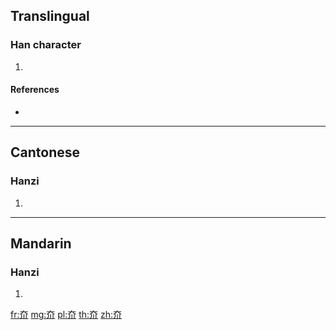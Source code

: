 ==Translingual==

===Han character===
{{Han char|rn=37|rad=大|as=03|sn=6|four=40222|canj=KLLL|ids=⿱大川}}

# {{defn|Han|sort=大03}}

====References====
* {{Han ref|kx=0250.071|hdz=10528.030|uh=593C|ud=22844|bh=C9CB|bd=51659}}

----

==Cantonese==

===Hanzi===
{{yue-hanzi|jyut=[[kong3]], [[kwaang2]], [[kwong3]]|y=kong3, kwaang2, kwong3}}

# {{defn|lang=yue|sort=大03}}

----

==Mandarin==

===Hanzi===
{{cmn-hanzi|pin=[[kuǎng]] ([[kuang3]])|wg=k'uang<sup>3</sup>}}

# {{defn|lang=cmn|sort=大03}}

[[fr:夼]]
[[mg:夼]]
[[pl:夼]]
[[th:夼]]
[[zh:夼]]